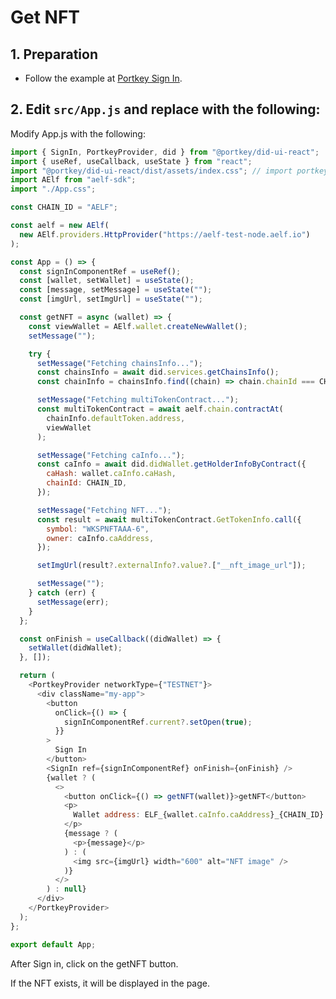 # Get NFT

## 1. Preparation

- Follow the example at [Portkey Sign In](/portkey-sign-in).

## 2. Edit `src/App.js` and replace with the following:

Modify App.js with the following:

```js filename="src/App.js" copy showLineNumbers
import { SignIn, PortkeyProvider, did } from "@portkey/did-ui-react";
import { useRef, useCallback, useState } from "react";
import "@portkey/did-ui-react/dist/assets/index.css"; // import portkey css
import AElf from "aelf-sdk";
import "./App.css";

const CHAIN_ID = "AELF";

const aelf = new AElf(
  new AElf.providers.HttpProvider("https://aelf-test-node.aelf.io")
);

const App = () => {
  const signInComponentRef = useRef();
  const [wallet, setWallet] = useState();
  const [message, setMessage] = useState("");
  const [imgUrl, setImgUrl] = useState("");

  const getNFT = async (wallet) => {
    const viewWallet = AElf.wallet.createNewWallet();
    setMessage("");

    try {
      setMessage("Fetching chainsInfo...");
      const chainsInfo = await did.services.getChainsInfo();
      const chainInfo = chainsInfo.find((chain) => chain.chainId === CHAIN_ID);

      setMessage("Fetching multiTokenContract...");
      const multiTokenContract = await aelf.chain.contractAt(
        chainInfo.defaultToken.address,
        viewWallet
      );

      setMessage("Fetching caInfo...");
      const caInfo = await did.didWallet.getHolderInfoByContract({
        caHash: wallet.caInfo.caHash,
        chainId: CHAIN_ID,
      });

      setMessage("Fetching NFT...");
      const result = await multiTokenContract.GetTokenInfo.call({
        symbol: "WKSPNFTAAA-6",
        owner: caInfo.caAddress,
      });

      setImgUrl(result?.externalInfo?.value?.["__nft_image_url"]);

      setMessage("");
    } catch (err) {
      setMessage(err);
    }
  };

  const onFinish = useCallback((didWallet) => {
    setWallet(didWallet);
  }, []);

  return (
    <PortkeyProvider networkType={"TESTNET"}>
      <div className="my-app">
        <button
          onClick={() => {
            signInComponentRef.current?.setOpen(true);
          }}
        >
          Sign In
        </button>
        <SignIn ref={signInComponentRef} onFinish={onFinish} />
        {wallet ? (
          <>
            <button onClick={() => getNFT(wallet)}>getNFT</button>
            <p>
              Wallet address: ELF_{wallet.caInfo.caAddress}_{CHAIN_ID}
            </p>
            {message ? (
              <p>{message}</p>
            ) : (
              <img src={imgUrl} width="600" alt="NFT image" />
            )}
          </>
        ) : null}
      </div>
    </PortkeyProvider>
  );
};

export default App;
```

After Sign in, click on the getNFT button.

If the NFT exists, it will be displayed in the page.
